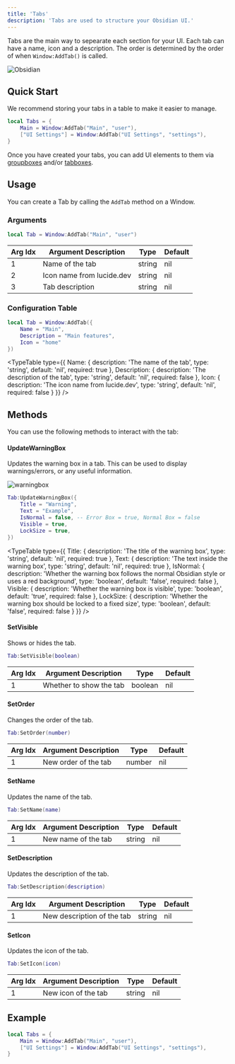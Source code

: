 ```yaml
---
title: 'Tabs'
description: 'Tabs are used to structure your Obsidian UI.'
---
```



<InlineTOC items={toc} />

Tabs are the main way to sepearate each section for your UI. Each tab can have a name, icon and a description. The order is determined by the order of when `Window:AddTab()` is called.

![Obsidian](./tabspreview.webp)

## Quick Start

We recommend storing your tabs in a table to make it easier to manage.

```lua
local Tabs = {
    Main = Window:AddTab("Main", "user"),
    ["UI Settings"] = Window:AddTab("UI Settings", "settings"),
}
```

Once you have created your tabs, you can add UI elements to them via [groupboxes](./groupboxes) and/or [tabboxes](./tabboxes).

## Usage

You can create a Tab by calling the `AddTab` method on a Window.

### Arguments
```lua
local Tab = Window:AddTab("Main", "user")
```

| Arg Idx | Argument Description | Type | Default |
| --- | --- | --- | --- |
| 1 | Name of the tab | string | nil |
| 2 | Icon name from lucide.dev | string | nil |
| 3 | Tab description | string | nil |

### Configuration Table
```lua
local Tab = Window:AddTab({
    Name = "Main",
    Description = "Main features",
    Icon = "home"
})
```

<TypeTable
  type={{
    Name: {
      description: 'The name of the tab',
      type: 'string',
      default: 'nil',
      required: true
    },
    Description: {
      description: 'The description of the tab',
      type: 'string',
      default: 'nil',
      required: false
    },
    Icon: {
      description: 'The icon name from lucide.dev',
      type: 'string',
      default: 'nil',
      required: false
    }
  }}
/>

## Methods

You can use the following methods to interact with the tab:

#### UpdateWarningBox

Updates the warning box in a tab. This can be used to display warnings/errors, or any useful information.

![warningbox](./warningbox.png)

```lua
Tab:UpdateWarningBox({
    Title = "Warning",
    Text = "Example",
    IsNormal = false, -- Error Box = true, Normal Box = false
    Visible = true,
    LockSize = true,
})
```

<TypeTable
    type={{
        Title: {
            description: 'The title of the warning box',
            type: 'string',
            default: 'nil',
            required: true
        },
        Text: {
            description: 'The text inside the warning box',
            type: 'string',
            default: 'nil',
            required: true
        },
        IsNormal: {
            description: 'Whether the warning box follows the normal Obsidian style or uses a red background',
            type: 'boolean',
            default: 'false',
            required: false
        },
        Visible: {
            description: 'Whether the warning box is visible',
            type: 'boolean',
            default: 'true',
            required: false
        },
        LockSize: {
            description: 'Whether the warning box should be locked to a fixed size',
            type: 'boolean',
            default: 'false',
            required: false
        }
    }}
/>

#### SetVisible
Shows or hides the tab.

```lua
Tab:SetVisible(boolean)
```

| Arg Idx | Argument Description | Type | Default |
| --- | --- | --- | --- |
| 1 | Whether to show the tab | boolean | nil |

#### SetOrder
Changes the order of the tab.

```lua
Tab:SetOrder(number)
```

| Arg Idx | Argument Description | Type | Default |
| --- | --- | --- | --- |
| 1 | New order of the tab | number | nil |

#### SetName
Updates the name of the tab.

```lua
Tab:SetName(name)
```

| Arg Idx | Argument Description | Type | Default |
| --- | --- | --- | --- |
| 1 | New name of the tab | string | nil |

#### SetDescription
Updates the description of the tab.

```lua
Tab:SetDescription(description)
```

| Arg Idx | Argument Description | Type | Default |
| --- | --- | --- | --- |
| 1 | New description of the tab | string | nil |

#### SetIcon
Updates the icon of the tab.

```lua
Tab:SetIcon(icon)
```

| Arg Idx | Argument Description | Type | Default |
| --- | --- | --- | --- |
| 1 | New icon of the tab | string | nil |

## Example

```lua
local Tabs = {
    Main = Window:AddTab("Main", "user"),
    ["UI Settings"] = Window:AddTab("UI Settings", "settings"),
}
```